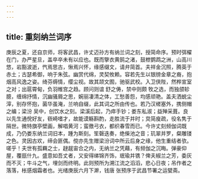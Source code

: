 ```yaml
---
---
---
```

title: 重刻纳兰词序
---




庚辰之夏，还自京师，将客武昌，许丈迈孙方有纳兰词之刻，授简命序。预时弭櫂在门，办严星旦，盖卒卒未有以应也。既而擥衣黄鹄之渚，鼓枻鹦鹉之洲，山高川悠，岩豁波逝，忾焉思古，愀焉兴怀，缘感缀文，请弁简首。夫祥金沉照，腾英于赤土；古瑟希御，响于朱弦。幽赏代绵，灵契攸赖。容若先生以银牓金章之裔，抱烟高风逸之姿。绮芬缛情，缨尘视。故其颉文囿，驰驱武校。入卫侠陛，然桦宣室之对；出扈霄甸，负羽帷宫之趋。顾问则谊 舒之俦，禁中则颇 牧之选，而独颌轸臆，缠绵抒情，沉幽骚屑之思，婉丽凄清之体，工愁善怨，均感顽艳。盖夫洒蜕尘滓，别存怀抱，菌华虽淹，兰响自缀，此其词之所由传也。若乃汉槎塞外，携侧帽之编；梁汾 吴中，创饮水之刻。梁溪后起，乃瘁手钞；娄东私淑；益殚采葺。良以先生通侻好友，嵚崎嗜才，故能谟觞斟酌，走胜流于并时；炱简廋疏，役名隽于隔世。微特旗亭壁画，解唱黄河；蛮徼弓衣，都织春雪而已。今许丈刻频伽词既成，乃仍娄东纳兰词旧本，踵为斯刻。笙磬迭奏，绝偨池之音；玑翠并罗，粲雕镂之色。灵因古欢，缔会匪偶。傥亦先生赠梁汾词中所云后身之缘，他生重结者欤。嗟乎！夫世有孤羇之士，趢趗宙合之内，无纳兰之凭藉，有频伽之沉晦。弹豪仰屋，覆瓿什九。盛意如吾丈者，又安得绨锦齐饰，珉瑜并镌？俾夫椒兰之芳，委灰而不灭；牛斗之气，埋剑而终明。此则预所为溯江流之滔滔，悲心日夜；吊作者之落落，枨感烟霜者也。光绪庚辰六月下澣，钱唐 张预序于武昌节署之运甓斋。
